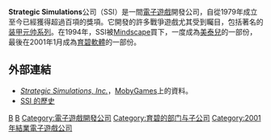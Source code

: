 '''Strategic Simulations'''公司（SSI）是一間[[電子遊戲|電子遊戲]]開發公司，自從1979年成立至今已經獲得超過百項的獎項。它開發的許多戰爭遊戲尤其受到矚目，包括著名的[[装甲元帅系列|装甲元帅系列]]。在1994年，SSI被[[Mindscape|Mindscape]]買下，一度成為[[美泰兒|美泰兒]]的一部份，最後在2001年1月成為[[育碧軟體|育碧軟體]]的一部份。

==外部連結==
*[http://www.mobygames.com/company/strategic-simulations-inc ''Strategic Simulations, Inc.'']{{Wayback|url=http://www.mobygames.com/company/strategic-simulations-inc |date=20100921235716 }}，[[MobyGames|MobyGames]]上的資料。
*[http://sites.google.com/site/ssihistory/Home SSI 的歷史]{{Wayback|url=http://sites.google.com/site/ssihistory/Home |date=20100411091949 }}

[[Category:美國電腦公司|B]]
[[Category:美國電子遊戲公司|B]]
[[Category:電子遊戲開發公司|Category:電子遊戲開發公司]]
[[Category:育碧的部门与子公司|Category:育碧的部门与子公司]]
[[Category:2001年結業電子遊戲公司|Category:2001年結業電子遊戲公司]]
